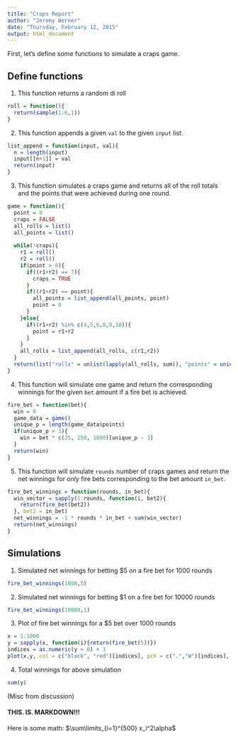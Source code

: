 ```yaml
---
title: "Craps Report"
author: "Jeremy Werner"
date: "Thursday, February 12, 2015"
output: html_document
---
```


<!-- Here is the R markdown script from one discussion. Please view it for practice and ilustration. (Also, for reference, this text inside these arrows is an HTML comment) --> 

First, let's define some functions to simulate a craps game.

## Define functions

1. This function returns a random di roll
```r
roll = function(){
  return(sample(1:6,1))
}
```

2. This function appends a given `val` to the given `input` list.
```r
list_append = function(input, val){
  n = length(input)
  input[[n+1]] = val
  return(input)
}
```

3. This function simulates a craps game and returns all of the roll totals and the points that were achieved during one round.
```r
game = function(){
  point = 0
  craps = FALSE
  all_rolls = list()
  all_points = list()
  
  while(!craps){
    r1 = roll()
    r2 = roll()
    if(point > 0){
      if((r1+r2) == 7){
        craps = TRUE
      }
      if((r1+r2) == point){
        all_points = list_append(all_points, point)
        point = 0
      }
    }else{
      if((r1+r2) %in% c(4,5,6,8,9,10)){
        point = r1+r2
      }
    }
    all_rolls = list_append(all_rolls, c(r1,r2)) 
  }
  return(list("rolls" = unlist(lapply(all_rolls, sum)), "points" = unique(unlist(all_points))))
}

```


4. This function will simulate one game and return the corresponding winnings for the given `bet` amount if a fire bet is achieved.
```r
fire_bet = function(bet){
  win = 0
  game_data = game()
  unique_p = length(game_data$points)
  if(unique_p > 3){
    win = bet * c(25, 250, 1000)[unique_p - 3]
  }
  return(win)
}

```

5. This function will simulate `rounds` number of craps games and return the net winnings for *only* fire bets corresponding to the bet amount `in_bet`.
```r
fire_bet_winnings = function(rounds, in_bet){
  win_vector = sapply(1:rounds, function(i, bet2){
    return(fire_bet(bet2))
  }, bet2 = in_bet)
  net_winnings = -1 * rounds * in_bet + sum(win_vector)
  return(net_winnings)
}
```


## Simulations

1. Simulated net winnings for betting $5 on a fire bet for 1000 rounds
```r
fire_bet_winnings(1000,5)
```

2. Simulated net winnings for betting $1 on a fire bet for 10000 rounds
```r
fire_bet_winnings(10000,1)
```

3. Plot of fire bet winnings for a $5 bet over 1000 rounds

```r
x = 1:1000
y = sapply(x, function(i){return(fire_bet(5))})
indices = as.numeric(y > 0) + 1
plot(x,y, col = c("black", "red")[indices], pch = c(".","W")[indices], xlab = "Game Number", ylab = "Fire Bet Winnings")
```

4. Total winnings for above simulation
```r
sum(y)
```

(Misc from discussion) 

#### THIS. IS. MARKDOWN!!!

Here is some math: $\sum\limits_{i=1}^{500} x_i^2\alpha$

